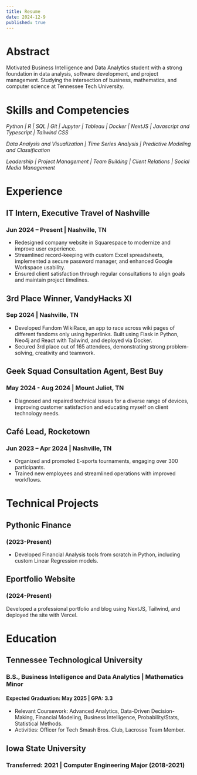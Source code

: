 ```yaml
---
title: Resume
date: 2024-12-9
published: true
---
```


# Abstract

Motivated Business Intelligence and Data Analytics student with a strong foundation in data analysis, software
development, and project management. Studying the intersection of business, mathematics, and computer
science at Tennessee Tech University.

# Skills and Competencies

*Python | R | SQL | Git | Jupyter | Tableau | Docker | NextJS | Javascript and Typescript | Tailwind CSS*

*Data Analysis and Visualization | Time Series Analysis | Predictive Modeling and Classification*

*Leadership | Project Management | Team Building | Client Relations | Social Media Management*

# Experience

## IT Intern, Executive Travel of Nashville

### Jun 2024 – Present | Nashville, TN

- Redesigned company website in Squarespace to modernize and improve user experience.
- Streamlined record-keeping with custom Excel spreadsheets, implemented a secure password
manager, and enhanced Google Workspace usability.
- Ensured client satisfaction through regular consultations to align goals and maintain project
timelines.

## 3rd Place Winner, VandyHacks XI

### Sep 2024 | Nashville, TN
- Developed Fandom WikiRace, an app to race across wiki pages of different fandoms only using
hyperlinks. Built using Flask in Python, Neo4j and React with Tailwind, and deployed via Docker.
- Secured 3rd place out of 165 attendees, demonstrating strong problem-solving, creativity and
teamwork.

## Geek Squad Consultation Agent, Best Buy

### May 2024 - Aug 2024 | Mount Juliet, TN
- Diagnosed and repaired technical issues for a diverse range of devices, improving customer
satisfaction and educating myself on client technology needs.

## Café Lead, Rocketown

### Jun 2023 – Apr 2024 | Nashville, TN
- Organized and promoted E-sports tournaments, engaging over 300 participants.
- Trained new employees and streamlined operations with improved workflows.

# Technical Projects

## Pythonic Finance

### (2023-Present)
- Developed Financial Analysis tools from scratch in Python, including custom Linear Regression models.

## Eportfolio Website

### (2024-Present)
Developed a professional portfolio and blog using NextJS, Tailwind, and deployed the site with Vercel.

# Education

## Tennessee Technological University

### B.S., Business Intelligence and Data Analytics | Mathematics Minor

#### Expected Graduation: May 2025 | GPA: 3.3

- Relevant Coursework: Advanced Analytics, Data-Driven Decision-Making, Financial Modeling,
Business Intelligence, Probability/Stats, Statistical Methods.
- Activities: Officer for Tech Smash Bros. Club, Lacrosse Team Member.

## Iowa State University

### Transferred: 2021 | Computer Engineering Major (2018-2021)
